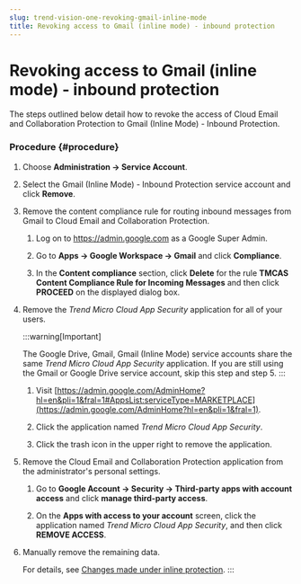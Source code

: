 ```yaml
---
slug: trend-vision-one-revoking-gmail-inline-mode
title: Revoking access to Gmail (inline mode) - inbound protection
---
```

# Revoking access to Gmail (inline mode) - inbound protection

The steps outlined below detail how to revoke the access of Cloud Email and Collaboration Protection to Gmail (Inline Mode) - Inbound Protection.

### Procedure {#procedure}

1.  Choose **Administration → Service Account**.

2.  Select the Gmail (Inline Mode) - Inbound Protection service account and click **Remove**.

3.  Remove the content compliance rule for routing inbound messages from Gmail to Cloud Email and Collaboration Protection.

    1.  Log on to <https://admin.google.com> as a Google Super Admin.

    2.  Go to **Apps → Google Workspace → Gmail** and click **Compliance**.

    3.  In the **Content compliance** section, click **Delete** for the rule **TMCAS Content Compliance Rule for Incoming Messages** and then click **PROCEED** on the displayed dialog box.

4.  Remove the *Trend Micro Cloud App Security* application for all of your users.

    :::warning[Important]

    The Google Drive, Gmail, Gmail (Inline Mode) service accounts share the same *Trend Micro Cloud App Security* application. If you are still using the Gmail or Google Drive service account, skip this step and step 5.
    :::

    1.  Visit [https://admin.google.com/AdminHome?hl=en&pli=1&fral=1#AppsList:serviceType=MARKETPLACE](https://admin.google.com/AdminHome?hl=en&pli=1&fral=1).

    2.  Click the application named *Trend Micro Cloud App Security*.

    3.  Click the trash icon in the upper right to remove the application.

5.  Remove the Cloud Email and Collaboration Protection application from the administrator's personal settings.

    1.  Go to **Google Account → Security → Third-party apps with account access** and click **manage third-party access**.

    2.  On the **Apps with access to your account** screen, click the application named *Trend Micro Cloud App Security*, and then click **REMOVE ACCESS**.

6.  Manually remove the remaining data.

    For details, see [Changes made under inline protection](changes-inline-protection.mdx).
:::
